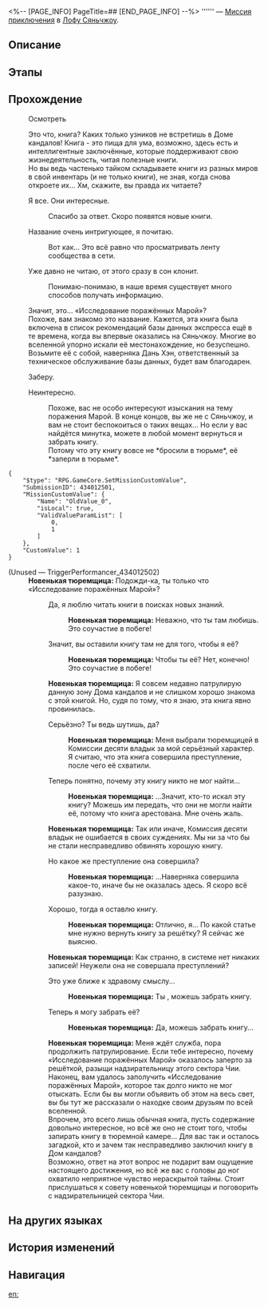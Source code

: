 <%-- [PAGE_INFO]
PageTitle=##
[END_PAGE_INFO] --%>
{{Дополнить|Диалоги.}}
{{Миссия Инфобокс
|id              = 4340125
|Название        = 
|Изображение     = Миссия .png
|Тип             = Миссия приключения
|Событие         = 
|Глава           = 
|Условия         = Завершена [[Продолжение Освоения]] «[[Волчий побег, неизвестный исход]]»
|Персонажи       = Новенькая тюремщица; Первопроходец
|СтартЛокация    = [[Лофу Сяньчжоу]] — [[Дом кандалов]]
|Мир             = Лофу Сяньчжоу
|Предыдущая      = 
|Следующая       = 
|Награды         = Конденсированный эфир*2; Кредиты*3 000
}}
'''''' — [[Миссия приключения]] в [[Лофу Сяньчжоу]].

==Описание==
{{Описание|<!--официальное описание из Перекрёстка судеб-->}}

==Этапы==


==Прохождение==
{{Дополнить}}

:{{Диалог|?}} Осмотреть
:Это что, книга? Каких только узников не встретишь в Доме кандалов! Книга - это пища для ума, возможно, здесь есть и интеллигентные заключённые, которые поддерживают свою жизнедеятельность, читая полезные книги.
:Но вы ведь частенько тайком складываете книги из разных миров в свой инвентарь (и не только книги), не зная, когда снова откроете их... Хм, скажите, вы правда их читаете?
:{{Диалог|Стрелка}} Я {{MC|ж=прочитала|м=прочитал}} все. Они интересные.
::Спасибо за ответ. Скоро появятся новые книги.
:{{Диалог|Стрелка}} Название очень интригующее, я почитаю.
::Вот как... Это всё равно что просматривать ленту сообщества в сети.
:{{Диалог|Стрелка}} Уже давно не читаю, от этого сразу в сон клонит.
::Понимаю-понимаю, в наше время существует много способов получать информацию.
:Значит, это... «Исследование поражённых Марой»?
:Похоже, вам знакомо это название. Кажется, эта книга была включена в список рекомендаций базы данных экспресса ещё в те времена, когда вы впервые оказались на Сяньчжоу. Многие во вселенной упорно искали её местонахождение, но безуспешно.
:Возьмите её с собой, наверняка Дань Хэн, ответственный за техническое обслуживание базы данных, будет вам благодарен.
:{{Диалог|Стрелка}} Заберу.
:{{Диалог|Выход}} Неинтересно.
::Похоже, вас не особо интересуют изыскания на тему поражения Марой. В конце концов, вы же не с Сяньчжоу, и вам не стоит беспокоиться о таких вещах... Но если у вас найдётся минутка, можете в любой момент вернуться и забрать книгу.
::Потому что эту книгу вовсе не *бросили в тюрьме*, её *заперли в тюрьме*.
<pre>{
	"$type": "RPG.GameCore.SetMissionCustomValue",
	"SubmissionID": 434012501,
	"MissionCustomValue": {
		"Name": "OldValue_0",
		"isLocal": true,
		"ValidValueParamList": [
			0,
			1
		]
	},
	"CustomValue": 1
}</pre>

;(Unused &mdash; TriggerPerformancer_434012502)
:'''Новенькая тюремщица:''' Подожди-ка, ты только что {{MC|ж=забрала|м=забрал}} «Исследование поражённых Марой»?
::{{Диалог|Стрелка}} Да, я люблю читать книги в поисках новых знаний.
:::'''Новенькая тюремщица:''' Неважно, что ты там любишь. Это соучастие в побеге!
::{{Диалог|Стрелка}} Значит, вы оставили книгу там не для того, чтобы я {{MC|ж=забрала|м=забрал}} её?
:::'''Новенькая тюремщица:''' Чтобы ты {{MC|ж=забрала|м=забрал}} её? Нет, конечно! Это соучастие в побеге!
::'''Новенькая тюремщица:''' Я совсем недавно патрулирую данную зону Дома кандалов и не слишком хорошо знакома с этой книгой. Но, судя по тому, что я знаю, эта книга явно провинилась.
::{{Диалог|Стрелка}} Серьёзно? Ты ведь шутишь, да?
:::'''Новенькая тюремщица:''' Меня выбрали тюремщицей в Комиссии десяти владык за мой серьёзный характер. Я считаю, что эта книга совершила преступление, после чего её схватили.
::{{Диалог|Стрелка}} Теперь понятно, почему эту книгу никто не мог найти...
:::'''Новенькая тюремщица:''' ...Значит, кто-то искал эту книгу? Можешь им передать, что они не могли найти её, потому что книга арестована. Мне очень жаль.
::'''Новенькая тюремщица:''' Так или иначе, Комиссия десяти владык не ошибается в своих суждениях. Мы ни за что бы не стали несправедливо обвинять хорошую книгу.
::{{Диалог|Стрелка}} Но какое же преступление она совершила?
:::'''Новенькая тюремщица:''' ...Наверняка совершила какое-то, иначе бы не оказалась здесь. Я скоро всё разузнаю.
::{{Диалог|Стрелка}} Хорошо, тогда я оставлю книгу.
:::'''Новенькая тюремщица:''' Отлично, я... По какой статье мне нужно вернуть книгу за решётку? Я сейчас же выясню.
::'''Новенькая тюремщица:''' Как странно, в системе нет никаких записей! Неужели она не совершала преступлений?
::{{Диалог|Стрелка}} Это уже ближе к здравому смыслу...
:::'''Новенькая тюремщица:''' Ты {{MC|ж=права|м=прав}}, можешь забрать книгу.
::{{Диалог|Стрелка}} Теперь я могу забрать её?
:::'''Новенькая тюремщица:''' Да, можешь забрать книгу...
::'''Новенькая тюремщица:''' Меня ждёт служба, пора продолжить патрулирование. Если тебе интересно, почему «Исследование поражённых Марой» оказалось заперто за решёткой, разыщи надзирательницу этого сектора Чии.
::Наконец, вам удалось заполучить «Исследование поражённых Марой», которое так долго никто не мог отыскать. Если бы вы могли объявить об этом на весь свет, вы бы тут же рассказали о находке своим друзьям по всей вселенной.
::Впрочем, это всего лишь обычная книга, пусть содержание довольно интересное, но всё же оно не стоит того, чтобы запирать книгу в тюремной камере... Для вас так и осталось загадкой, кто и зачем так несправедливо заключил книгу в Дом кандалов?
::Возможно, ответ на этот вопрос не подарит вам ощущение настоящего достижения, но всё же вас с головы до ног охватило неприятное чувство нераскрытой тайны. Стоит прислушаться к совету новенькой тюремщицы и поговорить с надзирательницей сектора Чии.
{{Диалог Конец}}

==На других языках==
{{На других языках
|en   = 
|zhs  = 
|zht  = 
|ja   = 
|ko   = 
|es   = 
|fr   = 
|ru   = 
|th   = 
|vi   = 
|de   = 
|id   = 
|pt   = 
}}

==История изменений==
{{История изменений|3.5}}

==Навигация==
{{Миссия приключения Навбокс|Глава }}

[[en:]]
